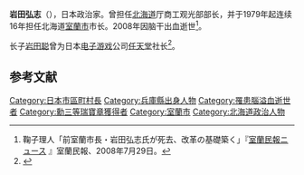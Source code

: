 {{Infobox Officeholder
| name  = 岩田 弘志
| original_name = 
| native_name_lang = 
| image = 
| imagesize = 
| country = {{JPN}}
| office = [[File:Flag_of_Muroran,_Hokkaido.svg|25px]] 第20-23任[[北海道|北海道]][[室蘭市|室蘭市]]市長 
| term_start = 1979年5月1日
| term_end = 1995年4月30日
| predecessor = 長谷川正治
| successor = {{link-ja|新宮正志|新宮正志}}
| birth_date = {{birth date|1925|4|29}}
| birth_place = {{EOJ}}[[兵庫縣|兵庫縣]][[姬路市|姬路市]]
| death_date={{death date and age|2008|7|29|1925|4|29}}
| death_place={{JPN}}[[北海道|北海道]][[室蘭市|室蘭市]]
| native_place = 
| parents =
| relations = 
| children=[[岩田聰|岩田聰]]（長子）
| spouse = 
| party = [[無黨籍|無黨籍]]
| alma_mater   = 
| website      = 
}}
{{Japanese|岩田 弘志|kana=いわた ひろし|romaji=Iwata Hiroshi}}

'''岩田弘志'''（{{bd|1925年|4月29日|2008年|7月29日}}），日本政治家。曾担任[[北海道|北海道]]厅商工观光部部长，并于1979年起连续16年担任北海道[[室蘭市|室蘭市]]市长。2008年因脑干出血逝世<ref name="mariko20080729">鞠子理人「前室蘭市長・岩田弘志氏が死去、改革の基礎築く」『[http://www.muromin.mnw.jp/murominn-web/back/2008/07/29/20080729e_01.html 室蘭民報ニュース] {{Wayback|url=http://www.muromin.mnw.jp/murominn-web/back/2008/07/29/20080729e_01.html |date=20150716023837 }}』室蘭民報、2008年7月29日。</ref>。

长子[[岩田聪|岩田聪]]曾为日本[[电子游戏|电子游戏]]公司[[任天堂|任天堂]]社长<ref>{{Cite book | title = 任天堂哲学 | author = 井上理 | translator = 郑敏 | publisher = 南海出版公司 | year = 2018 | edition = 2 | isbn = 978-7-5442-9316-7 }}</ref>。

== 参考文献 ==

{{Reflist}}

{{politician-stub}}
{{japan-bio-stub}}
{{DEFAULTSORT:Iwata Hiroshi}}
[[Category:日本市區町村長|Category:日本市區町村長]]
[[Category:兵庫縣出身人物|Category:兵庫縣出身人物]]
[[Category:罹患腦溢血逝世者|Category:罹患腦溢血逝世者]]
[[Category:勳三等瑞寶章獲得者|Category:勳三等瑞寶章獲得者]]
[[Category:室蘭市|Category:室蘭市]]
[[Category:北海道政治人物|Category:北海道政治人物]]